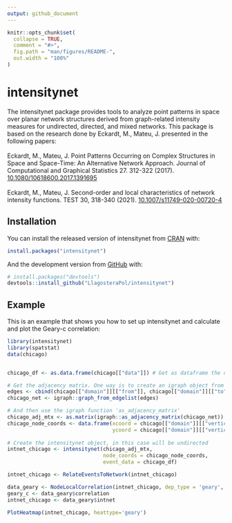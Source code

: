 ```yaml
---
output: github_document
---
```


<!-- README.md is generated from README.Rmd. Please edit that file -->

```r
knitr::opts_chunk$set(
  collapse = TRUE,
  comment = "#>",
  fig.path = "man/figures/README-",
  out.width = "100%"
)
```

# intensitynet

<!-- badges: start -->
<!-- badges: end -->

The intensitynet package provides tools to analyze point patterns in
space over planar network structures derived from graph-related
intensity measures for undirected, directed, and mixed networks. This
package is based on the research done by Eckardt, M., Mateu, J.
presented in the following papers: <br> <br> Eckardt, M., Mateu, J.
Point Patterns Occurring on Complex Structures in Space and Space-Time:
An Alternative Network Approach. Journal of Computational and Graphical
Statistics 27. 312-322 (2017).
<a href="https://doi.org/10.1080/10618600.2017.1391695" target="_blank">10.1080/10618600.2017.1391695</a>
<br> <br> Eckardt, M., Mateu, J. Second-order and local characteristics
of network intensity functions. TEST 30, 318-340 (2021).
<a href="https://doi.org/10.1007/s11749-020-00720-4" target="_blank">10.1007/s11749-020-00720-4</a>


## Installation

You can install the released version of intensitynet from [CRAN](https://CRAN.R-project.org) with:

``` r
install.packages("intensitynet")
```

And the development version from [GitHub](https://github.com/) with:

``` r
# install.packages("devtools")
devtools::install_github("LlagosteraPol/intensitynet")
```
## Example

This is an example that shows you how to set up intensitynet and calculate and plot the Geary-c correlation:

```r
library(intensitynet)
library(spatstat)
data(chicago)


chicago_df <- as.data.frame(chicago[["data"]]) # Get as dataframe the data from Chicago

# Get the adjacency matrix. One way is to create an igraph object from the edge coordinates.
edges <- cbind(chicago[["domain"]][["from"]], chicago[["domain"]][["to"]])
chicago_net <- igraph::graph_from_edgelist(edges)

# And then use the igraph function 'as_adjacency_matrix'
chicago_adj_mtx <- as.matrix(igraph::as_adjacency_matrix(chicago_net))
chicago_node_coords <- data.frame(xcoord = chicago[["domain"]][["vertices"]][["x"]], 
                                  ycoord = chicago[["domain"]][["vertices"]][["y"]])
                                   
# Create the intensitynet object, in this case will be undirected 
intnet_chicago <- intensitynet(chicago_adj_mtx, 
                               node_coords = chicago_node_coords, 
                               event_data = chicago_df)

intnet_chicago <- RelateEventsToNetwork(intnet_chicago)

data_geary <- NodeLocalCorrelation(intnet_chicago, dep_type = 'geary', intensity = igraph::vertex_attr(intnet_chicago$graph)$intensity)
geary_c <- data_geary$correlation
intnet_chicago <- data_geary$intnet

PlotHeatmap(intnet_chicago, heattype='geary')

```

